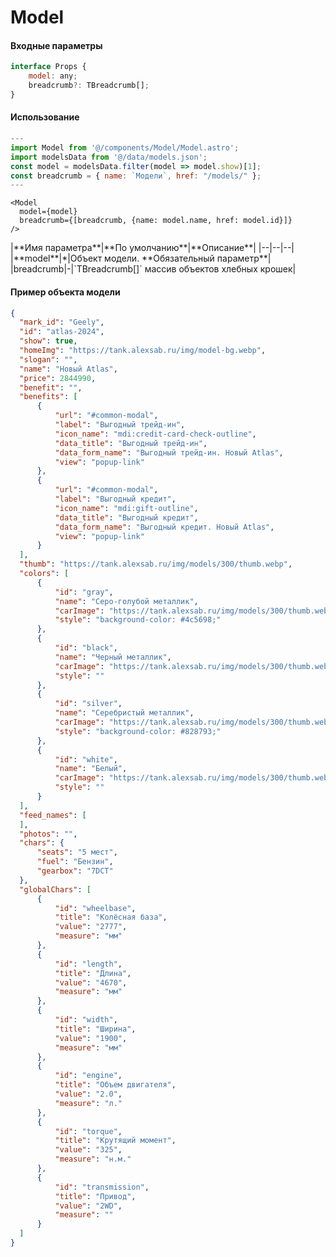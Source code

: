 # Model

#### Входные параметры

```js
interface Props {
	model: any;
	breadcrumb?: TBreadcrumb[];
}
```

#### Использование
```js
---
import Model from '@/components/Model/Model.astro';
import modelsData from '@/data/models.json';
const model = modelsData.filter(model => model.show)[1];
const breadcrumb = { name: `Модели`, href: "/models/" };
---
```

```astro
<Model 
  model={model} 
  breadcrumb={[breadcrumb, {name: model.name, href: model.id}]} 
/>
```

<div class="*:!text-left my-10">
    |**Имя параметра**|**По умолчанию**|**Описание**|
    |--|--|--|
	  |**model**|*|Объект модели. **Обязательный параметр**|
    |breadcrumb|-|`TBreadcrumb[]` массив объектов хлебных крошек|
</div>

#### Пример объекта модели

```json
{
  "mark_id": "Geely",
  "id": "atlas-2024",
  "show": true,
  "homeImg": "https://tank.alexsab.ru/img/model-bg.webp",
  "slogan": "",
  "name": "Новый Atlas",
  "price": 2844990,
  "benefit": "",
  "benefits": [
      {
          "url": "#common-modal",
          "label": "Выгодный трейд-ин",
          "icon_name": "mdi:credit-card-check-outline",
          "data_title": "Выгодный трейд-ин",
          "data_form_name": "Выгодный трейд-ин. Новый Atlas",
          "view": "popup-link"
      },
      {
          "url": "#common-modal",
          "label": "Выгодный кредит",
          "icon_name": "mdi:gift-outline",
          "data_title": "Выгодный кредит",
          "data_form_name": "Выгодный кредит. Новый Atlas",
          "view": "popup-link"
      }
  ],
  "thumb": "https://tank.alexsab.ru/img/models/300/thumb.webp",
  "colors": [
      {
          "id": "gray",
          "name": "Серо-голубой металлик",
          "carImage": "https://tank.alexsab.ru/img/models/300/thumb.webp",
          "style": "background-color: #4c5698;"
      },
      {
          "id": "black",
          "name": "Черный металлик",
          "carImage": "https://tank.alexsab.ru/img/models/300/thumb.webp",
          "style": ""
      },
      {
          "id": "silver",
          "name": "Серебристый металлик",
          "carImage": "https://tank.alexsab.ru/img/models/300/thumb.webp",
          "style": "background-color: #828793;"
      },
      {
          "id": "white",
          "name": "Белый",
          "carImage": "https://tank.alexsab.ru/img/models/300/thumb.webp",
          "style": ""
      }
  ],
  "feed_names": [
  ],
  "photos": "",
  "chars": {
      "seats": "5 мест",
      "fuel": "Бензин",
      "gearbox": "7DCT"
  },
  "globalChars": [
      {
          "id": "wheelbase",
          "title": "Колёсная база",
          "value": "2777",
          "measure": "мм"
      },
      {
          "id": "length",
          "title": "Длина",
          "value": "4670",
          "measure": "мм"
      },
      {
          "id": "width",
          "title": "Ширина",
          "value": "1900",
          "measure": "мм"
      },
      {
          "id": "engine",
          "title": "Объем двигателя",
          "value": "2.0",
          "measure": "л."
      },
      {
          "id": "torque",
          "title": "Крутящий момент",
          "value": "325",
          "measure": "н.м."
      },
      {
          "id": "transmission",
          "title": "Привод",
          "value": "2WD",
          "measure": ""
      }
  ]
}
```